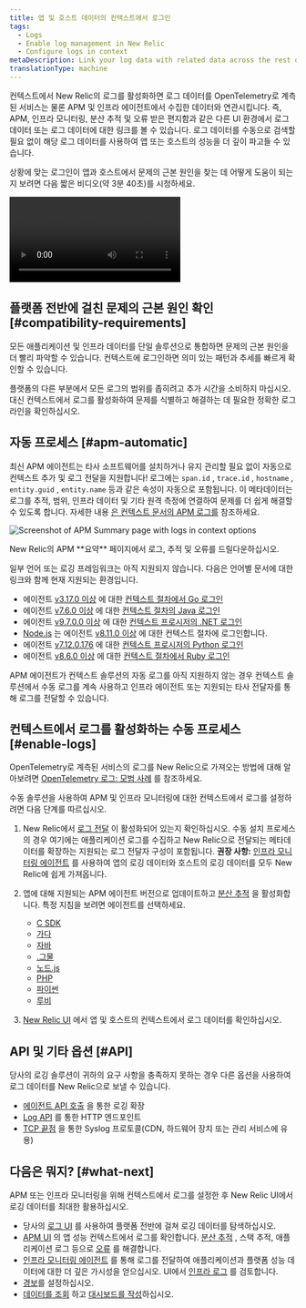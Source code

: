 ```yaml
---
title: 앱 및 호스트 데이터의 컨텍스트에서 로그인
tags:
  - Logs
  - Enable log management in New Relic
  - Configure logs in context
metaDescription: Link your log data with related data across the rest of the New Relic platform by configuring logs in context.
translationType: machine
---
```



컨텍스트에서 New Relic의 로그를 활성화하면 로그 데이터를 OpenTelemetry로 계측된 서비스는 물론 APM 및 인프라 에이전트에서 수집한 데이터와 연관시킵니다. 즉, APM, 인프라 모니터링, 분산 추적 및 오류 받은 편지함과 같은 다른 UI 환경에서 로그 데이터 또는 로그 데이터에 대한 링크를 볼 수 있습니다. 로그 데이터를 수동으로 검색할 필요 없이 해당 로그 데이터를 사용하여 앱 또는 호스트의 성능을 더 깊이 파고들 수 있습니다.

상황에 맞는 로그인이 앱과 호스트에서 문제의 근본 원인을 찾는 데 어떻게 도움이 되는지 보려면 다음 짧은 비디오(약 3분 40초)를 시청하세요.

<Video
  id="Vgae-GrlZWg"
  type="youtube"
/>

## 플랫폼 전반에 걸친 문제의 근본 원인 확인 [#compatibility-requirements]

모든 애플리케이션 및 인프라 데이터를 단일 솔루션으로 통합하면 문제의 근본 원인을 더 빨리 파악할 수 있습니다. 컨텍스트에 로그인하면 의미 있는 패턴과 추세를 빠르게 확인할 수 있습니다.

플랫폼의 다른 부분에서 모든 로그의 범위를 좁히려고 추가 시간을 소비하지 마십시오. 대신 컨텍스트에서 로그를 활성화하여 문제를 식별하고 해결하는 데 필요한 정확한 로그 라인을 확인하십시오.

## 자동 프로세스 [#apm-automatic]

최신 APM 에이전트는 타사 소프트웨어를 설치하거나 유지 관리할 필요 없이 자동으로 컨텍스트 추가 및 로그 전달을 지원합니다! 로그에는 `span.id` , `trace.id` , `hostname` , `entity.guid` , `entity.name` 등과 같은 속성이 자동으로 포함됩니다. 이 메타데이터는 로그를 추적, 범위, 인프라 데이터 및 기타 원격 측정에 연결하여 문제를 더 쉽게 해결할 수 있도록 합니다. 자세한 내용 [은 컨텍스트 문서의 APM 로그를](/docs/apm/new-relic-apm/getting-started/get-started-logs-context) 참조하세요.

<img
  title="APM logs in context UI options"
  alt="Screenshot of APM Summary page with logs in context options"
  src={ApmLic2040622}
/>

<figcaption>
  New Relic의 APM **요약** 페이지에서 로그, 추적 및 오류를 드릴다운하십시오.
</figcaption>

일부 언어 또는 로깅 프레임워크는 아직 지원되지 않습니다. 다음은 언어별 문서에 대한 링크와 함께 현재 지원되는 환경입니다.

* 에이전트 [v3.17.0 이상](/docs/release-notes/agent-release-notes/go-release-notes) 에 대한 [컨텍스트 절차에서 Go 로그인](/docs/logs/logs-context/configure-logs-context-go)
* 에이전트 [v7.6.0 이상](/docs/release-notes/agent-release-notes/java-release-notes) 에 대한 [컨텍스트 절차의 Java 로그인](/docs/logs/logs-context/java-configure-logs-context-all)
* 에이전트 [v9.7.0.0 이상](/docs/release-notes/agent-release-notes/net-release-notes) 에 대한 [컨텍스트 프로시저의 .NET 로그인](/docs/logs/logs-context/net-configure-logs-context-all)
* [Node.js](/docs/logs/logs-context/configure-logs-context-nodejs) 는 에이전트 [v8.11.0 이상](/docs/release-notes/agent-release-notes/nodejs-release-notes) 에 대한 컨텍스트 절차에 로그인합니다.
* 에이전트 [v7.12.0.176](/docs/release-notes/agent-release-notes/python-release-notes) 에 대한 [컨텍스트 프로시저의 Python 로그인](/docs/logs/logs-context/configure-logs-context-python)
* 에이전트 [v8.6.0 이상](/docs/release-notes/agent-release-notes/ruby-release-notes) 에 대한 [컨텍스트 절차에서 Ruby 로그인](/docs/logs/logs-context/configure-logs-context-ruby)

APM 에이전트가 컨텍스트 솔루션의 자동 로그를 아직 지원하지 않는 경우 컨텍스트 솔루션에서 수동 로그를 계속 사용하고 인프라 에이전트 또는 지원되는 타사 전달자를 통해 로그를 전달할 수 있습니다.

## 컨텍스트에서 로그를 활성화하는 수동 프로세스 [#enable-logs]

OpenTelemetry로 계측된 서비스의 로그를 New Relic으로 가져오는 방법에 대해 알아보려면 [OpenTelemetry 로그: 모범 사례](/docs/more-integrations/open-source-telemetry-integrations/opentelemetry/best-practices/opentelemetry-best-practices-logs) 를 참조하세요.

수동 솔루션을 사용하여 APM 및 인프라 모니터링에 대한 컨텍스트에서 로그를 설정하려면 다음 단계를 따르십시오.

1. New Relic에서 [로그 전달](/docs/logs/enable-log-management-new-relic/enable-log-monitoring-new-relic/enable-log-management-new-relic) 이 활성화되어 있는지 확인하십시오. 수동 설치 프로세스의 경우 여기에는 애플리케이션 로그를 수집하고 New Relic으로 전달되는 메타데이터를 확장하는 지원되는 로그 전달자 구성이 포함됩니다. **권장 사항:** [인프라 모니터링 에이전트](/docs/logs/enable-log-management-new-relic/enable-log-monitoring-new-relic/forward-your-logs-using-infrastructure-agent) 를 사용하여 앱의 로깅 데이터와 호스트의 로깅 데이터를 모두 New Relic에 쉽게 가져옵니다.

2. 앱에 대해 지원되는 APM 에이전트 버전으로 업데이트하고 [분산 추적](/docs/distributed-tracing/concepts/introduction-distributed-tracing) 을 활성화합니다. 특정 지침을 보려면 에이전트를 선택하세요.

   * [C SDK](/docs/logs/enable-log-management-new-relic/configure-logs-context/c-sdk-configure-logs-context)
   * [가다](/docs/logs/enable-log-management-new-relic/configure-logs-context/configure-logs-context-go/)
   * [자바](/docs/logs/enable-log-management-new-relic/configure-logs-context/java-configure-logs-context-all/)
   * [.그물](/docs/logs/enable-log-management-new-relic/configure-logs-context/net-configure-logs-context-all/)
   * [노드.js](/docs/logs/enable-log-management-new-relic/configure-logs-context/configure-logs-context-nodejs/)
   * [PHP](/docs/logs/enable-log-management-new-relic/configure-logs-context/configure-logs-context-php/)
   * [파이썬](/docs/logs/enable-log-management-new-relic/configure-logs-context/configure-logs-context-python/)
   * [루비](/docs/logs/enable-log-management-new-relic/configure-logs-context/configure-logs-context-ruby/)

3. [New Relic UI](#what-next) 에서 앱 및 호스트의 컨텍스트에서 로그 데이터를 확인하십시오.

## API 및 기타 옵션 [#API]

당사의 로깅 솔루션이 귀하의 요구 사항을 충족하지 못하는 경우 다른 옵션을 사용하여 로그 데이터를 New Relic으로 보낼 수 있습니다.

* [에이전트 API 호출](/docs/logs/new-relic-logs/apm-integration/apm-agent-apis-manual-logs-context-instrumentation) 을 통한 로깅 확장
* [Log API](/docs/logs/log-management/log-api/introduction-log-api/) 를 통한 HTTP 엔드포인트
* [TCP 끝점](/docs/logs/log-management/log-api/use-tcp-endpoint-forward-logs-new-relic/) 을 통한 Syslog 프로토콜(CDN, 하드웨어 장치 또는 관리 서비스에 유용)

## 다음은 뭐지? [#what-next]

APM 또는 인프라 모니터링을 위해 컨텍스트에서 로그를 설정한 후 New Relic UI에서 로깅 데이터를 최대한 활용하십시오.

* 당사의 [로그 UI](/docs/logs/log-management/ui-data/use-logs-ui) 를 사용하여 플랫폼 전반에 걸쳐 로깅 데이터를 탐색하십시오.
* [APM UI](/docs/logs/log-management/ui-data/use-logs-ui/#links) 의 앱 성능 컨텍스트에서 로그를 확인합니다. [분산 추적](/docs/apm/distributed-tracing/ui-data/understand-use-distributed-tracing-data) , 스택 추적, 애플리케이션 로그 등으로 [오류](/docs/apm/apm-ui-pages/error-analytics/errors-page-find-fix-verify-problems/) 를 해결합니다.
* [인프라 모니터링 에이전트](/docs/logs/enable-log-management-new-relic/enable-log-monitoring-new-relic/forward-your-logs-using-infrastructure-agent/) 를 통해 로그를 전달하여 애플리케이션과 플랫폼 성능 데이터에 대한 더 깊은 가시성을 얻으십시오. UI에서 [인프라 로그](/docs/logs/log-management/ui-data/use-logs-ui/#links) 를 검토합니다.
* [경보](/docs/alerts-applied-intelligence/new-relic-alerts/alert-conditions/create-alert-conditions/)를 설정하십시오.
* [데이터를 조회](/docs/query-your-data/explore-query-data/get-started/introduction-querying-new-relic-data/) 하고 [대시보드를 작성](/docs/query-your-data/explore-query-data/dashboards/introduction-dashboards/)하십시오.